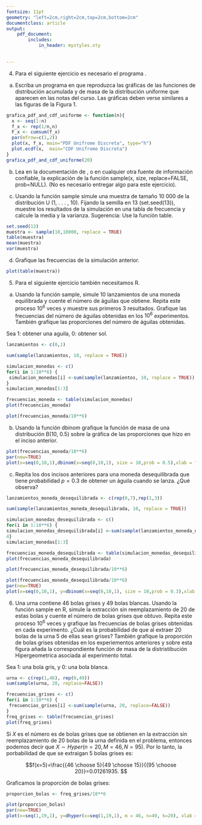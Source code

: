 ```yaml
---
fontsize: 11pt
geometry: "left=2cm,right=2cm,top=2cm,bottom=2cm"
documentclass: article
output:
    pdf_document:
        includes:
            in_header: mystyles.sty
            

---
```

\begin{table}[ht]
\centering
\begin{tabular}{c}
\textbf{Maestría en Computo Estadístico}\\
\textbf{Inferencia Estadística} \\
\textbf{Tarea 1}\\
\today \\
\emph{Enrique Santibáñez Cortés}\\
Repositorio de Git: \href{https://github.com/Enriquesec/Inferencia_Estad-stica/tree/master/Tareas/Tarea_1}{Tarea 1, IE}.
\end{tabular}
\end{table}
\begin{itemize}
\item[1.] La compañía CIE ha desarrollado un nuevo producto. La demanda de tal artículo es desconocida, pero se asume que es una variable aleatoria distribuida uniformemente en $\{0, 1, \cdots, N \}$.
Los dispositivos deben de ser hechos por adelantado; cada uno vendido produce una ganancia de $g$ pesos y cada uno de los que se queda sin vender produce una perdida de $p$ pesos.
¿Cuántos de estos artículos tienen que producirse para maximizar la ganancia esperada?

\res
Sea $X$ la demanda del nuevo producto, entonces la función de densidad es: 
\begin{equation*}
f(x) = \left\{\begin{array}{ll}
\frac{1}{N+1}& \text{para } X\in\{0,1,\cdots , N\}\\
0 & \text{en otro caso} 
\end{array} \right.
\end{equation*}
Sea r el número de dispositivos hechos por adelantado, definamos a la función ganancia como:

\begin{equation*}
G = \left\{\begin{array}{ll}
gX-(r-X)p & \text{para } X\leq r\\
gr & \text{para } X>r
\end{array} \right.
\end{equation*}

Ahora podemos calcular la esperanza de $G$:

$$\mE[G]=\mE[[gX-(r-X)p]\cdot I_{\{X\leq r \}}+gr\cdot I_{\{X >r\}}] $$

$$=\left( g\frac{N+2}{2}-rp+p\frac{N+2}{2}\right)\cdot\mP(X\geq r) +gr \cdot \mP(X<r)$$

Ahora, considerando la definición de $X$:
$$\mP(X<r)=\frac{r+1}{N+1}$$

Entonces tenemos que:
$$\mE[G]= \left( g\frac{N+2}{2}-rp+p\frac{N+2}{2}\right)\cdot\left[1- \frac{r+1}{N+1} \right] +gr \cdot\left[ \frac{r+1}{N+1}\right]$$

Ahora derivamos con respeto a $r$ para maximizar $\mE [G]$. 
$$\mE'[G]= -p + \frac{2rp-p}{N+1}+\frac{2rg+g}{N+1}.$$

Igualamos a 0 y despejamos $r$.
\begin{equation*}
\begin{array}{ccl}
-p + \frac{2rp-p}{N+1}+\frac{2rg+g}{N+1}&=&0\\
&&\\
2r(p+g)-p+g&=&p(N+1)\\
&&\\
r&=&\frac{p(N+1)-p+g}{2(p+g)}
\end{array}
\end{equation*}

Solo falta demostrar que es un máximo. 

Por lo tanto, cuando $r$ es igual a $\frac{p(N+1)-p+g}{2(p+g)}$ la esperanza de la ganancia se maximiza\ \ \ \ \fin 

2. Un conjunto de bits se envían sobre un canal de comunicación en paquetes de 12. Si la probabilidad de que un bit sea corrompido sobre este canal es 0.1 y los errores son independientes,
¿cuál es la probabilidad de que no más de dos bits de un paquete se corrompan? Si 6 paquetes
de bits se envían sobre el canal, ¿cuál es la probabilidad de que al menos un paquete contenga 3 o más bits corruptos? Finalmente, si $X$ denota el número de paquetes conteniendo 3 o más bit corruptos, ¿cuál es la probabilidad de que $X$ excederá su media por más de dos desviaciones estándar? 

\res

Sea $Y$ el número de bits que son corrompidos en este canal dentro de un paquete de 12, entonces podemos decir que, $Y\sim \ Bin(12,0.1)$. Entonces la probabilidad de que no más de dos bits de un paquete se corrompan es

$$\mP(Y\leq2)= \mP(Y=1)+\mP(Y=0)=0.88913.$$

Ahora si existen 6 paquetes de bits sobre el canal, para determinar la probabilidad de que al menos un paquete contenga 3 o más bits corruptos, primero calculemos la probabilidad de que un paquete contenga 3 o más bits, la cual esta dada como 
$$\mP(Y\geq3) 1-\mP(Y\leq3)=1-0.88913= 0.11087.$$


Ahora, sea $X$ el número de paquetes que contienen 3 o más bits corruptos de n paquetes existentes. Por definición podemos decir que $X\sim Bin(n,p)$, donde $p$ es la probabilidad de que un paquete tenga 3 o más bits corruptos. $X\sim Bin(6,0.11087),$ entonces la probabilidad de que al menos un paquete contenga 3 o más bits sería:

$$\mP(X\geq1)=1-\mP(X<1)=0.8637243.$$

Ahora, la probabilidad de que $X$ exceda su media por más de dos desviaciones estándar es, primero calculemos la media y la desviación estandar, como $X$ es una distribución binomial tenemos que 

$$\mE(X)=np=6*0.11087=0.66522$$
$$\sigma=\sqrt{var(X)} =\sqrt{np(1-p)}=\sqrt{6*0.11087(1-0.11087)}=0.769069$$
$$\mP(X>np+2\sqrt{np(1-p)})=\mP(X>0.66522+2(0.769069)=\mP(X> 2.203358) \ \ \finf$$

3. Una caja contiene 12 manzanas frescas y 4 que están podridas. Si elige 3 al azar y X denota el
número de manzanas frescas que tomó, encuentre la función de densidad de X y su esperanza.

\res 
Por definición de X, podemos decir que $X\sim Hyper(n=3, M=8, N=12)$. Por lo que podemos decir que la función de densidad es:
\begin{equation*}
f(x)= \frac{{M\choose x}{N-M\choose n-x}}{{N\choose n}}
\end{equation*}

Y su esperanza es $n\frac{M}{N}.$ \ \ \ \ \fin
\end{itemize}

4. Para el siguiente ejercicio es necesario el programa \textsc{R}.

a. Escriba un programa en \textsc{R}  que reproduzca las gráficas de las funciones de distribución
acumulada y de masa de la distribución uniforme que aparecen en las notas del curso. Las gráficas deben verse similares a las figuras de la Figura 1.
\res 
```r
grafica_pdf_and_cdf_uniforme <- function(n){
  x <- seq(1:n)
  f_x <- rep(1/n,n) 
  F_x <- cumsum(f_x)
  par(mfrow=c(1,2))
  plot(x, f_x, main="PDF Unifrome Discreta", type="h")
  plot.ecdf(x,  main="CDF Unifrome Discreta")
}
grafica_pdf_and_cdf_uniforme(20)
```

b. Lea en la documentación de \textsc{R}, o en cualquier otra fuente de información confiable,
la explicación de la función sample(x, size, replace=FALSE, prob=NULL). (No es necesario entregar algo para este ejercicio).


c. Usando la función sample simule una muestra de tamaño 10 000 de la distribución U (1, . . . , 10). Fijando la semilla en 13 (set.seed(13)), muestre los resultados de la
simulación en una tabla de frecuencia y calcule la media y la varianza. Sugerencia: Use la función table.

\res
```r
set.seed(13)
muestra <- sample(10,10000, replace = TRUE)
table(muestra)
mean(muestra)
var(muestra)
```

d. Grafique las frecuencias de la simulación anterior.

```r
plot(table(muestra))
```


5. Para el siguiente ejercicio también necesitamos R.

a. Usando la función sample, simule 10 lanzamientos de una moneda equilibrada y cuente el número de águilas que obtiene. Repita este proceso $10^6$ veces y muestre sus primeros 3 resultados. Grafique las frecuencias del número de águilas obtenidas en los $10^6$ experimentos. También grafique las proporciones del número de águilas obtenidas.

\res
Sea 1: obtener una aguila, 0: obtener sol.
```r
lanzamientos <- c(0,1)

sum(sample(lanzamientos, 10, replace = TRUE)) 

```
```r
simulacion_monedas <- c()
for(i in 1:10**6) {
 simulacion_monedas[i] <-sum(sample(lanzamientos, 10, replace = TRUE)) 
}
simulacion_monedas[1:3]
```

```r
frecuencias_moneda <- table(simulacion_monedas)
plot(frecuencias_moneda)
```

```r
plot(frecuencias_moneda/10**6)
```

b. Usando la función dbinom grafique la función de masa de una distribución B(10, 0.5) sobre la gráfica de las proporciones que hizo en el inciso anterior.

\res
```r
plot(frecuencias_moneda/10**6)
par(new=TRUE)
plot(x=seq(0,10,1),dbinom(x=seq(0,10,1), size = 10,prob = 0.5),xlab = "", ylab = "",)
```


c. Repita los dos incisos anteriores para una moneda desequilibrada que tiene probabilidad $p = 0.3$ de obtener un águila cuando se lanza. ¿Qué observa?

\res

```r
lanzamientos_moneda_desequilibrada <- c(rep(0,7),rep(1,3))

sum(sample(lanzamientos_moneda_desequilibrada, 10, replace = TRUE)) 
```

```r
simulacion_monedas_desequilibrada <- c()
for(i in 1:10**6) {
simulacion_monedas_desequilibrada[i] <-sum(sample(lanzamientos_moneda_desequilibrada, 10, replace = TRUE))
4}
simulacion_monedas[1:3]
```

```r
frecuencias_moneda_desequilibrada <- table(simulacion_monedas_desequilibrada)
plot(frecuencias_moneda_desequilibrada)
```
```r
plot(frecuencias_moneda_desequilibrada/10**6)
```

```r
plot(frecuencias_moneda_desequilibrada/10**6)
par(new=TRUE)
plot(x=seq(0,10,1), y=dbinom(x=seq(0,10,1), size = 10,prob = 0.3),xlab = "", ylab = "",xlim = c(0,10))
```


6. Una urna contiene 46 bolas grises y 49 bolas blancas. Usando la función sample en R, simule la extracción sin reemplazamiento de 20 de estas bolas y cuente el número de bolas grises que obtuvo. Repita este proceso $10^6$ veces y grafique las frecuencias de bolas grises obtenidas en cada experimento. ¿Cuál es la probabilidad de que al extraer 20 bolas de la urna 5 de ellas sean grises? También grafique la proporción de bolas grises obtenidas en los experiementos anteriores y sobre esta figura añada la correspondiente función de masa de la distristibución Hipergeometrica asociada al experimento total.

\res
Sea 1: una bola gris, y 0: una bola blanca.
```r
urna <- c(rep(1,46), rep(0,49))
sum(sample(urna, 20, replace=FALSE))

```

```r
frecuencias_grises <- c()
for(i in 1:10**6) {
 frecuencias_grises[i] <-sum(sample(urna, 20, replace=FALSE))
}
freq_grises <- table(frecuencias_grises)
plot(freq_grises)
```

Si $X$ es el número es de bolas grises que se obtienen en la extracción sin reemplazamiento de 20 bolas de la urna definida en el problema, entonces podemos decir que $X\sim Hyper(n=20, M=46, N=95)$. Por lo tanto, la porbabilidad de que se extraigan 5 bolas grises es:

$$f(x=5)=\frac{{46 \choose 5}{49 \choose 15}}{{95 \choose 20}}=0.01261935. $$



Graficamos la proporción de bolas grises:

```r
proporcion_bolas <- freq_grises/10**6

plot(proporcion_bolas)
par(new=TRUE)
plot(x=seq(1,19,1), y=dhyper(x=seq(1,19,1), m = 46, n=49, k=20), xlab = "", ylab="")
```


\begin{itemize}
\item[7.] Sea $X$ una variable aleatoria con función de distribución $F$ dada por
\begin{equation*}
F(x) = \left\{\begin{array}{ll}
0 & \text{para } x<0\\
1/2 & \text{para } 0 \leq x <1/4\\
3/4 & \text{para } 1/4\leq x< 3/4\\
1 & \text{para } 3/4 \leq x
\end{array} \right.
\end{equation*}

Determine la función de probabilidad de $X$.

\res 
Recordemos que cuando $X$ es una variable aleatoria, su función de distribución $F$ esta definida como:

\begin{itemize}
\item caso discreto

$$F(x) =\mP(X\leq x)= \sum_{x_i\leq x} f(x_i).$$

\item caso continuo

$$F(x) = \mP(X\leq x)= \int_{-\infty}^x f(t) dt.$$
\end{itemize}
Donde $f$ es la función de probabilidad de $X$. \\

Debido a que $F(x)$ es discontinua en los puntos $x_i$ podemos decir que $X$ es una variable aleatoria discreta.\\
Ahora ocupando lo anterior, podemos decir que:
\begin{itemize}
\item Para $x=0$,
$$ f(x)= \mP(X=0)= F(0)-F({0}^-)=1/2-0=1/2.$$

\item Para $x=1/4$,
$$ f(x)= \mP(X=1/4)= F(1/4)-F({1/4}^-)=3/4-1/2=1/4.$$

\item Para $x=3/4$,
$$ f(x)= \mP(X=3/4)= F(3/4)-F({3/4}^-)=1-3/4=1/4.$$
\end{itemize}
Por lo tanto la función de probabilidad de $X$ es: 
\begin{equation*}
f(x) = \left\{\begin{array}{ll}
1/2 & \text{para } x=0\\
1/4 & \text{para } x =1/4\\
1/4 & \text{para } x=3/4
\end{array} \right.\ \ \ \blacksquare
\end{equation*}

\item[8.] Sea X una variable aleatoria con valores en $[0, 1]$ y función de distribución $F(x)=x^2$ . ¿Cuál es
la densidad de $X$? Calcule las siguientes probabilidades: i) $\mP (1/4 \leq X \leq 3/4)$; ii) $\mP (X > 1/2)$;
iii) $\mP (X \leq 3/4|X > 1/2)$.

\res
Debido a que $F(x)$ esta definida como un polinomio, esto implica que $F(x)$ es continua y además que $X$ es una variable aleatoria continua. Ocupando el teorema fundamental del calculo y la definición de $F(x)$ para una variable aleatoria continua tenemos que\\ 

\textit{Si $X$ es una variable aleatoria continua con función de densidad $f(x)$ y función de distribución acumulada $F(x)$, entonces en cada $x$ en la que existe la derivada $F'(x)$ implica que $F'(x)=f(x).$}\\

Como $F(x)=x^2$ es un polinomio esto implica que $F'(x)$ en $\forall x$. Por lo tanto, la función la densidad de X es
$$f(x)=F'(x)=2x \ I_{x\in [0,1]}.$$

Recordemos que algunas propiedades de la función acumulada:
\begin{itemize}
\item $$F(a)=\mP(X<a).$$
\item $$\mP (a\leq X\leq b)= F(b)-F(a). $$
\item $$\mP(X>a)=1-\mP(X<a).$$
\end{itemize}
Ocupando lo anterior tenemos:
\begin{itemize}
\item[i)] 
$$\mP (1/4 \leq X \leq 3/4)= F(3/4)-F(1/4)= (3/4)^2-(1/4)^2=8/16=1/2.$$ 
\item[ii)]$$\mP(X > 1/2)= 1-F(1/2)=1-(1/2)^2=3/4.$$
\item[iii)]Ocupando el teorema de Bayes,
$$\mP(X \leq 3/4|X > 1/2)=\frac{\mP(X\leq 3/4 \cap X>1/2)}{\mP(X>1/2)}=\frac{\mP(1/2<X\leq3/4)}{1-\mP(X<1/2)}=\frac{F(3/4)-F(1/2)}{1-F(1/2)}$$
$$=\frac{(3/4)^2-(1/2)^2}{3/4} =\frac{5/16}{3/4}=5/12. \ \ \ \ \ \ \  \blacksquare$$
\end{itemize}

\item[9.] Un lote muy grande de componentes ha llegado a un distribuidor. Se puede decir que el
lote es aceptable solo si la proporción de componentes defectuosos es cuando mucho 0.10.
El distribuidor decide seleccionar aleatoriamente 10 componentes y aceptar el lote solo si el
número de componentes defectuosos en la muestra es cuando mucho 2.

\begin{itemize}
\item[a)] ¿Cuál es la probabilidad de que el lote sea aceptado cuando la proporción real de defectuosos es 0.01, 0.05, 0.10, 0.20, 0.25?
\end{itemize}

\res

Sea $X$ el número de componentes defectuosos en la muestra aleatoria de 10 componentes. Considerando que el lote es muy grande y la proporción $p$ real de defectuosos en el lote, podemos decir que $X\sim Bin(10,p)$. Entonces la probabilidad de que el lote sea aceptado es $$\mP(X\leq 2).$$

Ahora considerando las diferentes proporciones, tenemos que (ocupando la función \textsf{pbinom(q=2, size=10, prob = p)} de software estadístico R.):

\begin{itemize}
\item cuando $p=0.01$, la probabilidad de aceptar el lotes es:
\begin{equation*}
\begin{array}{ccl}
\mP(X\leq 2)&=&\mP(X=0)+\mP(X=1)+\mP(X=2)\\
&& \\
&=&{10\choose0}(0.99)^{10}+{10\choose1}(0.99)^9(0.01)+{10\choose2}(0.99)^8(0.01)^2\\
&&\\
&=&0.9998862.
\end{array}
\end{equation*}

\item cuando $p=0.05$, la probabilidad de aceptar el lote es: 
\begin{equation*}
\begin{array}{ccl}
\mP(X\leq 2)&=&\mP(X=0)+\mP(X=1)+\mP(X=2)\\
&& \\
&=&{10\choose0}(0.95)^{10}+{10\choose1}(0.95)^9(0.05)+{10\choose2}(0.95)^8(0.05)^2\\
&& \\
&=& 0.9884964.
\end{array}
\end{equation*}

\item cuando $p=0.10$, la probabilidad de aceptar el lote es: 
\begin{equation*}
\begin{array}{ccl}
\mP(X\leq 2)&=&\mP(X=0)+\mP(X=1)+\mP(X=2)\\
&& \\
&=&{10\choose0}(0.90)^{10}+{10\choose1}(0.90)^9(0.10)+{10\choose2}(0.90)^8(0.10)^2\\
&& \\
&=& 0.9298092.
\end{array}
\end{equation*}
\item cuando $p=0.20$, la probabilidad de aceptar el lote es: 
\begin{equation*}
\begin{array}{ccl}
\mP(X\leq 2)&=&\mP(X=0)+\mP(X=1)+\mP(X=2)\\
&& \\
&=&{10\choose0}(0.80)^{10}+{10\choose1}(0.80)^9(0.20)+{10\choose2}(0.80)^8(0.20)^2\\
&& \\
&=& 0.6777995.
\end{array}
\end{equation*}
\item cuando $p=0.25$, la probabilidad de aceptar el lote es: 
\begin{equation*}
\begin{array}{ccl}
\mP(X\leq 2)&=&\mP(X=0)+\mP(X=1)+\mP(X=2)\\
&& \\
&=&{10\choose0}(0.75)^{10}+{10\choose1}(0.75)^9(0.25)+{10\choose2}(0.75)^8(0.25)^2\\
&& \\
&=& 0.5255928.
\end{array}
\end{equation*}
\end{itemize}

Podemos observar, que cuando la proporción real de componentes defectuosos del lote es más grande esto implica que la probabilidad de aceptar el lote es cada vez menor, es decir, la proporción real es inversamente proporcional a la probabilidad de aceptar el lote. Si observamos la función de distribución acumulada la $X$ cambio el valor $p$, se puede observar claramente este hecho. $\blacksquare$


\item[10.] Sean G=$\{1, 2, 3\}$, H=$\{4, 5, 6\}$. Lanzamos dos dados y sean los eventos $A=$ el primer dado cae en H; $B=$el segundo dado cae en H; $C=$un dado cae en G y el otro en H; $D=$ el total es cuatro, $E=$ el total es cinco y $F=$ el total es siete. ¿Cuáles de las siguientes proposiciones son ciertas? i) A y F son independientes. ii) A y D son independientes. iii) A
y E son independientes. iv) $\mP(A \cap B \cap C) = \mP (A)\mP (B)\mP (C)$. v) A y C son independientes.
vi) C y E son independientes. vii) $\mP (A \cap C \cap E) = \mP (A)\mP (C)\mP (E)$. viii) A, C y E son
independientes. Justifique sus respuestas.

\res

Analicemos las proposiciones:
\begin{itemize}
\item[i)] A y F son independientes. \textbf{Falso}. Si consideramos la porbabilidad: 
$$\mP(F|A)=.$$
\item[ii)] A y D son independientes. \textbf{Falso}
\item[iii)] A y E son independientes. \textbf{Falso}.
\item[iv)] $\mP(A \cap B \cap C) = \mP (A)\mP (B)\mP (C)$. \textbf{Verdadero}
\item[v)] A y C son independientes.\textbf{Falso}.
\item[vi)] C y E son independientes.\textbf{Falso}.
\item[vii)] $\mP (A \cap C \cap E) = \mP (A)\mP (C)\mP (E)$. \textbf{Falso}.
\item[viii)] A, C y E son
independientes. \textbf{Falso}.
\end{itemize}

\item[11.] \textbf{Extra} 
Solución extra del ejercicio 4 en python. 

\end{itemize}

